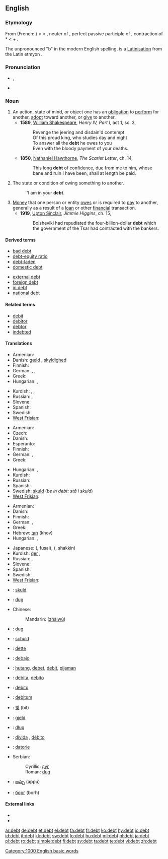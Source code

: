 ==English==
{{wikipedia}}

===Etymology===
From {{etyl|fro}} {{term|dete|lang=fro}} (French: {{term|dette|lang=fr}}) < {{ML.}} {{term|debita|dēbita|lang=la}} < {{etyl|la}} {{term|debitum|dēbitum|what is owed, a debt, a duty|lang=la}}, neuter of {{term|debitus|dēbitus|lang=la}}, perfect passive participle of {{term|debeo|dēbeō|I owe|lang=la}}, contraction of *{{term||dehibeō|literally I have from}} < {{term|de||from|lang=la}} + {{term|habeo|habeō|I have|lang=la}}.

The unpronounced "b" in the modern English spelling, is a [[Latinisation]] from the Latin etmyon {{term|debitum|dēbitum|lang=la}}.

===Pronunciation===
* {{IPA|/dɛt/}}, {{SAMPA|/dEt/}}
* {{audio|en-us-debt.ogg|Audio (US)}}
*: {{rhymes|ɛt}}

===Noun===
{{en-noun}}

# An action, state of mind, or object one has an [[obligation]] to [[perform]] for another, [[adopt]] toward another, or [[give]] to another.
#* '''1589''', [[w:William_Shakespeare|William Shakespeare]], ''Henry IV, Part I'', act 1, sc. 3,
#*: Revenge the jeering and disdain'd contempt
#*: Of this proud king, who studies day and night
#*: To answer all the '''debt''' he owes to you
#*: Even with the bloody payment of your deaths.
#* '''1850''', [[w:Nathaniel_Hawthorne|Nathaniel Hawthorne]], ''The Scarlet Letter'', ch. 14,
#*: This long '''debt''' of confidence, due from me to him, whose bane and ruin I have been, shall at length be paid.
# The state or condition of owing something to another.
#: ''I am in your '''debt'''.
# [[Money]] that one person or entity [[owe]]s or is required to [[pay]] to another, generally as a result of a [[loan]] or other [[financial]] transaction.
#* '''1919''', [[w:Upton_Sinclair|Upton Sinclair]], ''Jimmie Higgins'', ch. 15,
#*: Bolsheviki had repudiated the four-billion-dollar '''debt''' which the government of the Tsar had contracted with the bankers.

====Derived terms====
{{top2}}
* [[bad debt]]
* [[debt-equity ratio]]
* [[debt-laden]]
* [[domestic debt]]
{{mid2}}
* [[external debt]]
* [[foreign debt]]
* [[in debt]]
* [[national debt]]
{{bottom2}}

====Related terms====
* [[debit]]
* [[debitor]]
* [[debtor]]
* [[indebted]]

====Translations====
{{trans-top|action, state of mind, or object one has an obligation to perform for another, adopt toward another, or give to another}}
* Armenian: {{t-|hy|պարտք|tr=partk'|sc=Armn|xs=Armenian}}
* Danish: [[gæld]] {{c}}, [[skyldighed]] {{c}}
* Finnish: {{t-|fi|velvoite}}
* German: {{t+|de|Schuld|f}}, {{t+|de|Verbindlichkeit|f}}, {{t+|de|Verpflichtung|f}}
* Greek: {{t|el|χρέος|n|tr=khréos|sc=Grek}}
* Hungarian: {{t|hu|tartozás}}, {{t+|hu|kötelezettség}}
{{trans-mid}}
* Kurdish: {{t+|ku|deyn|m}}, {{t+|ku|qer|m}}, {{t+|ku|قه‌رز|sc=ku-Arab}}
* Russian: {{t+|ru|долг|m|tr=dolg|sc=Cyrl}}, {{t+|ru|обязанность|f|tr=ob'ázannost'|sc=Cyrl}}
* Slovene: {{t+|sl|dolg|m}}
* Spanish: {{t+|es|deuda|f}}
* Swedish: {{t+|sv|skuld|c}}
* [[West Frisian]]: {{t-|fy|skuld|c|xs=West Frisian}}
{{trans-bottom}}

{{trans-top|state or condition of owing something to another}}
* Armenian: {{t-|hy|պարտք|tr=partk'|sc=Armn|xs=Armenian}}
* Czech: {{t-|cs|dluh|m}}
* Danish: {{t-|da|gæld|c}}
* Esperanto: {{t|eo|ŝuldo}}
* Finnish: {{t+|fi|velka}}
* German: {{t+|de|Schulden|f}}, {{t+|de|Verbindlichkeit|f}}
* Greek: {{t|el|χρέος|n|tr=khréos|sc=Grek}}
{{trans-mid}}
* Hungarian: {{t+|hu|adósság}}, {{t|hu|tartozás}}
* Kurdish: {{ku-Arab|[[قه‌رزار]]}}
* Russian: {{t+|ru|долг|m|tr=dolg|sc=Cyrl}}
* Spanish: {{t+|es|deuda|f}}
* Swedish: [[skuld]] {{c}} (''be in debt: stå i skuld'')
* [[West Frisian]]: {{t-|fy|skuld|c|xs=West Frisian}}
{{trans-bottom}}

{{trans-top|money that one person or entity owes or is required to pay to another}}
* Armenian: {{t-|hy|պարտք|tr=partk'|sc=Armn|xs=Armenian}}
* Danish: {{t-|da|gæld|c}}
* Finnish: {{t+|fi|velka}}
* German: {{t+|de|Schulden|f}}, {{t+|de|Verbindlichkeit|f}}
* Greek: {{t|el|χρέος|n|tr=khréos|sc=Grek}}
* Hebrew: [[חוב]] (khov) {{m}}
* Hungarian: {{t+|hu|adósság}}, {{t|hu|tartozás}}
{{trans-mid}}
* Japanese: {{Jpan|[[負債]]}} ({{Jpan|[[ふさい]]}}, fusai), {{Jpan|[[借金]]}} ({{Jpan|[[しゃっきん]]}}, shakkin)
* Kurdish: [[qer]] {{m}}, {{ku-Arab|[[قه‌رز]]}}
* Russian: {{t+|ru|долг|m|tr=dolg|sc=Cyrl}}, {{t+|ru|задолженность|f|tr=zadólžennost'|sc=Cyrl}}
* Slovene: {{t+|sl|dolg|m}}
* Spanish: {{t+|es|deuda|f}}
* Swedish: {{t+|sv|skuld|c}}
* [[West Frisian]]: {{t-|fy|skuld|c|xs=West Frisian}}
{{trans-bottom}}

{{checktrans-top}}
* {{ttbc|Afrikaans}}: [[skuld]]
* {{ttbc|Bosnian}}: [[dug#Bosnian|dug]] {{m}}
* Chinese:
*: Mandarin: {{zh-ts|債務|债务}} ([[zhàiwù]])
* {{ttbc|Croatian}}: [[dug#Croatian|dug]] {{m}}
* {{ttbc|Dutch}}: [[schuld]]
* {{ttbc|French}}: [[dette]]
* {{ttbc|Ido}}: [[debajo]]
* {{ttbc|Indonesian}}: [[hutang]], [[debet]], [[debit]], [[pijaman]]
* {{ttbc|Interlingua}}: [[debita]], [[debito]]
{{checktrans-mid}}
* {{ttbc|Italian}}: [[debito]] {{m}}
* {{ttbc|Latin}}: [[debitum]] {{n}}
* {{ttbc|Korean}}: [[빚]] (bit)
* {{ttbc|Norwegian}}: [[gjeld]]
* {{ttbc|Polish}}: [[dług]] {{m}}
* {{ttbc|Portuguese}}: [[dívida]] {{f}}, [[débito]] {{m}}
* {{ttbc|Romanian}}: [[datorie]] {{f}}
* Serbian:
*: Cyrillic: [[дуг#Serbian|дуг]] {{m}}
*: Roman: [[dug#Serbian|dug]] {{m}}
* {{ttbc|Telugu}}: [[అప్పు]] (appu)
* {{ttbc|Ukrainian}}: [[борг]] (borh) {{m}}
{{checktrans-bottom}}

====External links====
* {{R:Webster 1913}}
* {{R:Century 1911}}

[[Category:1000 English basic words]]

[[ar:debt]]
[[de:debt]]
[[et:debt]]
[[el:debt]]
[[fa:debt]]
[[fr:debt]]
[[ko:debt]]
[[hy:debt]]
[[io:debt]]
[[id:debt]]
[[it:debt]]
[[kk:debt]]
[[sw:debt]]
[[lo:debt]]
[[hu:debt]]
[[ml:debt]]
[[nl:debt]]
[[ja:debt]]
[[pl:debt]]
[[ro:debt]]
[[simple:debt]]
[[fi:debt]]
[[sv:debt]]
[[ta:debt]]
[[te:debt]]
[[vi:debt]]
[[zh:debt]]